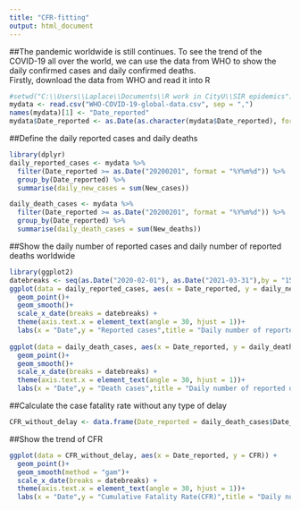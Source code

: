 ---
title: "CFR-fitting"
output: html_document
---

##The pandemic worldwide is still continues. To see the trend of the COVID-19 all over the world, we can use the data from WHO to show the daily confirmed cases and daily confirmed deaths.  
Firstly, download the data from WHO and read it into R
```{r}
#setwd("C:\\Users\\Laplace\\Documents\\R work in CityU\\SIR epidemics")
mydata <- read.csv("WHO-COVID-19-global-data.csv", sep = ",")
names(mydata)[1] <- "Date_reported"
mydata$Date_reported <- as.Date(as.character(mydata$Date_reported), format = "%Y/%m/%d")
```

##Define the daily reported cases and daily deaths
```{r}
library(dplyr)
daily_reported_cases <- mydata %>% 
  filter(Date_reported >= as.Date("20200201", format = "%Y%m%d")) %>%
  group_by(Date_reported) %>% 
  summarise(daily_new_cases = sum(New_cases))

daily_death_cases <- mydata %>% 
  filter(Date_reported >= as.Date("20200201", format = "%Y%m%d")) %>%
  group_by(Date_reported) %>% 
  summarise(daily_death_cases = sum(New_deaths))
```
##Show the daily number of reported cases and daily number of reported deaths worldwide

```{r}
library(ggplot2)
datebreaks <- seq(as.Date("2020-02-01"), as.Date("2021-03-31"),by = "15 day")
ggplot(data = daily_reported_cases, aes(x = Date_reported, y = daily_new_cases)) +
  geom_point()+
  geom_smooth()+
  scale_x_date(breaks = datebreaks) + 
  theme(axis.text.x = element_text(angle = 30, hjust = 1))+
  labs(x = "Date",y = "Reported cases",title = "Daily number of reported cases worldwide (from 2020-02-01 to 2021-03-31)") 
 
ggplot(data = daily_death_cases, aes(x = Date_reported, y = daily_death_cases)) +
  geom_point()+
  geom_smooth()+
  scale_x_date(breaks = datebreaks) + 
  theme(axis.text.x = element_text(angle = 30, hjust = 1))+
  labs(x = "Date",y = "Death cases",title = "Daily number of reported deaths worldwide (from 2020-02-01 to 2021-03-31)") 
```
##Calculate the case fatality rate without any type of delay

```{r}
CFR_without_delay <- data.frame(Date_reported = daily_death_cases$Date_reported, CFR = daily_death_cases$daily_death_cases/daily_reported_cases$daily_new_cases)

```
##Show the trend of CFR
```{r}
ggplot(data = CFR_without_delay, aes(x = Date_reported, y = CFR)) +
  geom_point()+
  geom_smooth(method = "gam")+
  scale_x_date(breaks = datebreaks) + 
  theme(axis.text.x = element_text(angle = 30, hjust = 1))+
  labs(x = "Date",y = "Cumulative Fatality Rate(CFR)",title = "Daily number of CFR(without delay) worldwide (from 2020-02-01 to 2021-03-31)") 
```

